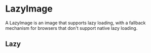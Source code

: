 

<Meta title="Images and Icons/LazyImage" component={LazyImage} />

# LazyImage

A LazyImage is an image that supports lazy loading, with a fallback mechanism for browsers that don't support native lazy loading.

<Canvas>
    <Story story={stories.Default} name="Default" />
</Canvas>

<ArgsTable story="Default" />

## Lazy

<Canvas>
    <Story story={stories.Lazy} />
</Canvas>
